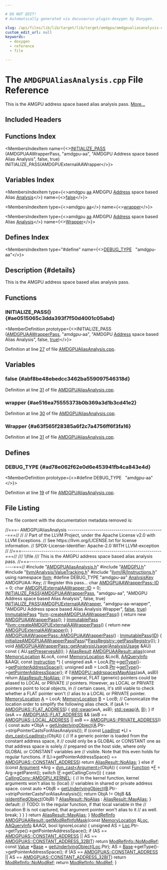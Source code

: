 ```yaml
---

# DO NOT EDIT!
# Automatically generated via docusaurus-plugin-doxygen by Doxygen.

slug: /api/files/lib/lib/target/lib/target/amdgpu/amdgpualiasanalysis-cpp
custom_edit_url: null
keywords:
  - doxygen
  - reference
  - file

---
```





# The `AMDGPUAliasAnalysis.cpp` File Reference

<DoxygenPage pluginConfig={pluginConfig}>

This is the AMGPU address space based alias analysis pass. <a href="#details">More...</a>

## Included Headers

<IncludesList>
<IncludesListItem
  filePath="AMDGPUAliasAnalysis.h"
  permalink="/docs/api/files/lib/lib/target/lib/target/amdgpu/amdgpualiasanalysis-h"
  isLocal="true" />
<IncludesListItem
  filePath="AMDGPU.h"
  permalink="/docs/api/files/lib/lib/target/lib/target/amdgpu/amdgpu-h"
  isLocal="true" />
<IncludesListItem
  filePath="llvm/Analysis/ValueTracking.h"
  permalink="/docs/api/files/include/include/llvm/include/llvm/analysis/valuetracking-h"
  isLocal="true" />
<IncludesListItem
  filePath="llvm/IR/Instructions.h"
  permalink="/docs/api/files/include/include/llvm/include/llvm/ir/instructions-h"
  isLocal="true" />
</IncludesList>

## Functions Index

<MembersIndex>

<MembersIndexItem
  name={<><a href="#ae0515065c3dda393f7f50d4001c05abd">INITIALIZE&#95;PASS</a> (AMDGPUAAWrapperPass, &quot;amdgpu-aa&quot;, &quot;AMDGPU Address space based Alias Analysis&quot;, false, true) INITIALIZE&#95;PASS(AMDGPUExternalAAWrapper</>}>
</MembersIndexItem>

</MembersIndex>

## Variables Index

<MembersIndex>

<MembersIndexItem
  type={<>amdgpu <a href="/docs/api/files/lib/lib/analysis/aliasanalysis-cpp/#a74b87337454200d4d33f80c4663dc5e5">aa</a> AMDGPU <a href="/docs/api/files/lib/lib/target/lib/target/spirv/spirvemitnonsemanticdi-cpp/#ac168ee0c965117536e841dd35a716d36a43f2a8aab5cba317e9ad9fe8589df00a">Address</a> space based Alias <a href="/docs/api/files/lib/lib/analysis/blockfrequencyinfo-cpp/#a882e33145fd2a17174b47d3f964a6b2d">Analysis</a></>}
  name={<><a href="#abf8be48ebedcc3462ba559097546318d">false</a></>}>
</MembersIndexItem>

<MembersIndexItem
  type={<>amdgpu <a href="/docs/api/files/lib/lib/analysis/aliasanalysis-cpp/#a74b87337454200d4d33f80c4663dc5e5">aa</a></>}
  name={<><a href="#ae516ea75555373b0b369a3d1b3cd41e2">wrapper</a></>}>
</MembersIndexItem>

<MembersIndexItem
  type={<>amdgpu <a href="/docs/api/files/lib/lib/analysis/aliasanalysis-cpp/#a74b87337454200d4d33f80c4663dc5e5">aa</a> AMDGPU <a href="/docs/api/files/lib/lib/target/lib/target/spirv/spirvemitnonsemanticdi-cpp/#ac168ee0c965117536e841dd35a716d36a43f2a8aab5cba317e9ad9fe8589df00a">Address</a> space based Alias <a href="/docs/api/files/lib/lib/analysis/blockfrequencyinfo-cpp/#a882e33145fd2a17174b47d3f964a6b2d">Analysis</a></>}
  name={<><a href="#a63f565f28385a6f2c7a4756ff6f3fa16">Wrapper</a></>}>
</MembersIndexItem>

</MembersIndex>

## Defines Index

<MembersIndex>

<MembersIndexItem
  type="#define"
  name={<><a href="#ad78e062f62e0d6e453941fb4ca843e4d">DEBUG&#95;TYPE</a>&nbsp;&nbsp;&nbsp;&quot;amdgpu-aa&quot;</>}>
</MembersIndexItem>

</MembersIndex>

## Description {#details}

This is the AMGPU address space based alias analysis pass.

<SectionDefinition>

## Functions

### INITIALIZE&#95;PASS() {#ae0515065c3dda393f7f50d4001c05abd}

<MemberDefinition
  prototype={<>INITIALIZE&#95;PASS (<a href="/docs/api/classes/llvm/amdgpuaawrapperpass">AMDGPUAAWrapperPass</a>, &quot;amdgpu-aa&quot;, &quot;AMDGPU <a href="/docs/api/files/lib/lib/target/lib/target/spirv/spirvemitnonsemanticdi-cpp/#ac168ee0c965117536e841dd35a716d36a43f2a8aab5cba317e9ad9fe8589df00a">Address</a> space based Alias Analysis&quot;, false, <a href="/docs/api/files/lib/lib/analysis/basicaliasanalysis-cpp/#af6d5cafbdfc5313e65d990120021a3ec">true</a>)</>}>

Definition at line <a href="#l00027">27</a> of file <a href="/docs/api/files/lib/lib/target/lib/target/amdgpu/amdgpualiasanalysis-cpp">AMDGPUAliasAnalysis.cpp</a>.
</MemberDefinition>

</SectionDefinition>

<SectionDefinition>

## Variables

### false {#abf8be48ebedcc3462ba559097546318d}

<MemberDefinition
  prototype="amdgpu aa AMDGPU Address space based Alias Analysis false">

Definition at line <a href="#l00031">31</a> of file <a href="/docs/api/files/lib/lib/target/lib/target/amdgpu/amdgpualiasanalysis-cpp">AMDGPUAliasAnalysis.cpp</a>.
</MemberDefinition>

### wrapper {#ae516ea75555373b0b369a3d1b3cd41e2}

<MemberDefinition
  prototype="amdgpu aa wrapper">

Definition at line <a href="#l00030">30</a> of file <a href="/docs/api/files/lib/lib/target/lib/target/amdgpu/amdgpualiasanalysis-cpp">AMDGPUAliasAnalysis.cpp</a>.
</MemberDefinition>

### Wrapper {#a63f565f28385a6f2c7a4756ff6f3fa16}

<MemberDefinition
  prototype="amdgpu aa AMDGPU Address space based Alias Analysis Wrapper">

Definition at line <a href="#l00031">31</a> of file <a href="/docs/api/files/lib/lib/target/lib/target/amdgpu/amdgpualiasanalysis-cpp">AMDGPUAliasAnalysis.cpp</a>.
</MemberDefinition>

</SectionDefinition>

<SectionDefinition>

## Defines

### DEBUG&#95;TYPE {#ad78e062f62e0d6e453941fb4ca843e4d}

<MemberDefinition
  prototype={<>#define DEBUG&#95;TYPE&nbsp;&nbsp;&nbsp;&quot;amdgpu-aa&quot;</>}>

Definition at line <a href="#l00019">19</a> of file <a href="/docs/api/files/lib/lib/target/lib/target/amdgpu/amdgpualiasanalysis-cpp">AMDGPUAliasAnalysis.cpp</a>.
</MemberDefinition>

</SectionDefinition>

## File Listing

The file content with the documentation metadata removed is:

<ProgramListing>

<Link id="l00001" /><CodeLine lineNumber="1"><span class="doxyHighlightComment">//===- AMDGPUAliasAnalysis ------------------------------------------------===//</span></CodeLine>
<Link id="l00002" /><CodeLine lineNumber="2"><span class="doxyHighlightComment">//</span></CodeLine>
<Link id="l00003" /><CodeLine lineNumber="3"><span class="doxyHighlightComment">// Part of the LLVM Project, under the Apache License v2.0 with LLVM Exceptions.</span></CodeLine>
<Link id="l00004" /><CodeLine lineNumber="4"><span class="doxyHighlightComment">// See https://llvm.org/LICENSE.txt for license information.</span></CodeLine>
<Link id="l00005" /><CodeLine lineNumber="5"><span class="doxyHighlightComment">// SPDX-License-Identifier: Apache-2.0 WITH LLVM-exception</span></CodeLine>
<Link id="l00006" /><CodeLine lineNumber="6"><span class="doxyHighlightComment">//</span></CodeLine>
<Link id="l00007" /><CodeLine lineNumber="7"><span class="doxyHighlightComment">//===----------------------------------------------------------------------===//</span></CodeLine>
<Link id="l00008" /><CodeLine lineNumber="8"><span class="doxyHighlightComment">/// \\file</span></CodeLine>
<Link id="l00009" /><CodeLine lineNumber="9"><span class="doxyHighlightComment">/// This is the AMGPU address space based alias analysis pass.</span></CodeLine>
<Link id="l00010" /><CodeLine lineNumber="10"><span class="doxyHighlightComment">//===----------------------------------------------------------------------===//</span></CodeLine>
<Link id="l00011" /><CodeLine lineNumber="11"></CodeLine>
<Link id="l00012" /><CodeLine lineNumber="12"><span class="doxyHighlightPreprocessor">#include &quot;<a href="/docs/api/files/lib/lib/target/lib/target/amdgpu/amdgpualiasanalysis-h">AMDGPUAliasAnalysis.h</a>&quot;</span></CodeLine>
<Link id="l00013" /><CodeLine lineNumber="13"><span class="doxyHighlightPreprocessor">#include &quot;<a href="/docs/api/files/lib/lib/target/lib/target/amdgpu/amdgpu-h">AMDGPU.h</a>&quot;</span></CodeLine>
<Link id="l00014" /><CodeLine lineNumber="14"><span class="doxyHighlightPreprocessor">#include &quot;<a href="/docs/api/files/include/include/llvm/include/llvm/analysis/valuetracking-h">llvm/Analysis/ValueTracking.h</a>&quot;</span></CodeLine>
<Link id="l00015" /><CodeLine lineNumber="15"><span class="doxyHighlightPreprocessor">#include &quot;<a href="/docs/api/files/include/include/llvm/include/llvm/ir/instructions-h">llvm/IR/Instructions.h</a>&quot;</span></CodeLine>
<Link id="l00016" /><CodeLine lineNumber="16"></CodeLine>
<Link id="l00017" /><CodeLine lineNumber="17"><span class="doxyHighlightKeyword">using namespace </span><span class="doxyHighlight"><a href="/docs/api/namespaces/llvm">llvm</a>;</span></CodeLine>
<Link id="l00018" /><CodeLine lineNumber="18"></CodeLine>
<Link id="l00019" /><CodeLine lineNumber="19" lineLink="#ad78e062f62e0d6e453941fb4ca843e4d"><span class="doxyHighlightPreprocessor">#define DEBUG&#95;TYPE &quot;amdgpu-aa&quot;</span></CodeLine>
<Link id="l00020" /><CodeLine lineNumber="20"></CodeLine>
<Link id="l00021" /><CodeLine lineNumber="21"><span class="doxyHighlight"><a href="/docs/api/structs/llvm/analysiskey">AnalysisKey</a> AMDGPUAA::Key;</span></CodeLine>
<Link id="l00022" /><CodeLine lineNumber="22"></CodeLine>
<Link id="l00023" /><CodeLine lineNumber="23"><span class="doxyHighlightComment">// Register this pass...</span></CodeLine>
<Link id="l00024" /><CodeLine lineNumber="24"><span class="doxyHighlightKeywordType">char</span><span class="doxyHighlight"> <a href="/docs/api/classes/llvm/amdgpuaawrapperpass/#a1ccbaabe0081354f3b78f95fceb892bd">AMDGPUAAWrapperPass::ID</a> = 0;</span></CodeLine>
<Link id="l00025" /><CodeLine lineNumber="25"><span class="doxyHighlightKeywordType">char</span><span class="doxyHighlight"> <a href="/docs/api/classes/llvm/amdgpuexternalaawrapper/#ae968db9437bcac2c24fc635c882860c8">AMDGPUExternalAAWrapper::ID</a> = 0;</span></CodeLine>
<Link id="l00026" /><CodeLine lineNumber="26"></CodeLine>
<Link id="l00027" /><CodeLine lineNumber="27" lineLink="#ae0515065c3dda393f7f50d4001c05abd"><span class="doxyHighlight"><a href="/docs/api/files/include/include/llvm/passsupport-h/#af807c9595d50b45c0008924c4679c85c">INITIALIZE&#95;PASS</a>(<a href="/docs/api/classes/llvm/amdgpuaawrapperpass">AMDGPUAAWrapperPass</a>, </span><span class="doxyHighlightStringLiteral">&quot;amdgpu-aa&quot;</span><span class="doxyHighlight">,</span></CodeLine>
<Link id="l00028" /><CodeLine lineNumber="28"><span class="doxyHighlight">                </span><span class="doxyHighlightStringLiteral">&quot;AMDGPU Address space based Alias Analysis&quot;</span><span class="doxyHighlight">, </span><span class="doxyHighlightKeyword">false</span><span class="doxyHighlight">, </span><span class="doxyHighlightKeyword">true</span><span class="doxyHighlight">)</span></CodeLine>
<Link id="l00029" /><CodeLine lineNumber="29"></CodeLine>
<Link id="l00030" /><CodeLine lineNumber="30" lineLink="#ae516ea75555373b0b369a3d1b3cd41e2"><span class="doxyHighlight"><a href="/docs/api/namespaces/initialize-pass">INITIALIZE&#95;PASS</a>(<a href="/docs/api/classes/llvm/amdgpuexternalaawrapper">AMDGPUExternalAAWrapper</a>, </span><span class="doxyHighlightStringLiteral">&quot;amdgpu-aa-wrapper&quot;</span><span class="doxyHighlight">,</span></CodeLine>
<Link id="l00031" /><CodeLine lineNumber="31" lineLink="#abf8be48ebedcc3462ba559097546318d"><span class="doxyHighlight">                </span><span class="doxyHighlightStringLiteral">&quot;AMDGPU Address space based Alias Analysis Wrapper&quot;</span><span class="doxyHighlight">, <a href="/docs/api/namespaces/false">false</a>, <a href="/docs/api/files/lib/lib/analysis/basicaliasanalysis-cpp/#af6d5cafbdfc5313e65d990120021a3ec">true</a>)</span></CodeLine>
<Link id="l00032" /><CodeLine lineNumber="32"></CodeLine>
<Link id="l00033" /><CodeLine lineNumber="33" lineLink="/docs/api/namespaces/llvm/#a0970ab1f05fa4adde81a1ef0d89b7b84"><span class="doxyHighlight"><a href="/docs/api/classes/llvm/immutablepass">ImmutablePass</a> &#42;<a href="/docs/api/namespaces/llvm">llvm</a>::<a href="/docs/api/namespaces/llvm/#a0970ab1f05fa4adde81a1ef0d89b7b84">createAMDGPUAAWrapperPass</a>() &#123;</span></CodeLine>
<Link id="l00034" /><CodeLine lineNumber="34"><span class="doxyHighlight">  </span><span class="doxyHighlightKeywordFlow">return</span><span class="doxyHighlight"> </span><span class="doxyHighlightKeyword">new</span><span class="doxyHighlight"> <a href="/docs/api/classes/llvm/amdgpuaawrapperpass">AMDGPUAAWrapperPass</a>();</span></CodeLine>
<Link id="l00035" /><CodeLine lineNumber="35"><span class="doxyHighlight">&#125;</span></CodeLine>
<Link id="l00036" /><CodeLine lineNumber="36"></CodeLine>
<Link id="l00037" /><CodeLine lineNumber="37" lineLink="/docs/api/namespaces/llvm/#ab83caaf9cdc5488b1308748e5f527454"><span class="doxyHighlight"><a href="/docs/api/classes/llvm/immutablepass">ImmutablePass</a> &#42;<a href="/docs/api/namespaces/llvm/#ab83caaf9cdc5488b1308748e5f527454">llvm::createAMDGPUExternalAAWrapperPass</a>() &#123;</span></CodeLine>
<Link id="l00038" /><CodeLine lineNumber="38"><span class="doxyHighlight">  </span><span class="doxyHighlightKeywordFlow">return</span><span class="doxyHighlight"> </span><span class="doxyHighlightKeyword">new</span><span class="doxyHighlight"> <a href="/docs/api/classes/llvm/amdgpuexternalaawrapper">AMDGPUExternalAAWrapper</a>();</span></CodeLine>
<Link id="l00039" /><CodeLine lineNumber="39"><span class="doxyHighlight">&#125;</span></CodeLine>
<Link id="l00040" /><CodeLine lineNumber="40"></CodeLine>
<Link id="l00041" /><CodeLine lineNumber="41" lineLink="/docs/api/classes/llvm/amdgpuaawrapperpass/#aca3c1f380407cc6c17ccc971ec568f31"><span class="doxyHighlight"><a href="/docs/api/classes/llvm/amdgpuaawrapperpass/#aca3c1f380407cc6c17ccc971ec568f31">AMDGPUAAWrapperPass::AMDGPUAAWrapperPass</a>() : <a href="/docs/api/classes/llvm/immutablepass/#a4d664099280bb09275254d64c329d25d">ImmutablePass</a>(<a href="/docs/api/classes/llvm/amdgpuaawrapperpass/#a1ccbaabe0081354f3b78f95fceb892bd">ID</a>) &#123;</span></CodeLine>
<Link id="l00042" /><CodeLine lineNumber="42"><span class="doxyHighlight">  <a href="/docs/api/namespaces/llvm/#a1e45f9781e97af70479efe6725a57f6c">initializeAMDGPUAAWrapperPassPass</a>(&#42;<a href="/docs/api/classes/llvm/passregistry/#a05a729900b76c89e808c6c3094921b2f">PassRegistry::getPassRegistry</a>());</span></CodeLine>
<Link id="l00043" /><CodeLine lineNumber="43"><span class="doxyHighlight">&#125;</span></CodeLine>
<Link id="l00044" /><CodeLine lineNumber="44"></CodeLine>
<Link id="l00045" /><CodeLine lineNumber="45" lineLink="/docs/api/classes/llvm/amdgpuaawrapperpass/#aae3842f5ebd07a9a43bded7ec0e95d35"><span class="doxyHighlightKeywordType">void</span><span class="doxyHighlight"> <a href="/docs/api/classes/llvm/amdgpuaawrapperpass/#aae3842f5ebd07a9a43bded7ec0e95d35">AMDGPUAAWrapperPass::getAnalysisUsage</a>(<a href="/docs/api/classes/llvm/analysisusage">AnalysisUsage</a> &amp;AU)</span><span class="doxyHighlightKeyword"> const </span><span class="doxyHighlight">&#123;</span></CodeLine>
<Link id="l00046" /><CodeLine lineNumber="46"><span class="doxyHighlight">  AU.<a href="/docs/api/classes/llvm/analysisusage/#af22b06a6a4f9df80454071685a0d6a02">setPreservesAll</a>();</span></CodeLine>
<Link id="l00047" /><CodeLine lineNumber="47"><span class="doxyHighlight">&#125;</span></CodeLine>
<Link id="l00048" /><CodeLine lineNumber="48"></CodeLine>
<Link id="l00049" /><CodeLine lineNumber="49" lineLink="/docs/api/classes/llvm/amdgpuaaresult/#a268b9527fc2ecbb486822e53d18f90ca"><span class="doxyHighlight"><a href="/docs/api/classes/llvm/aliasresult">AliasResult</a> <a href="/docs/api/classes/llvm/amdgpuaaresult/#a268b9527fc2ecbb486822e53d18f90ca">AMDGPUAAResult::alias</a>(</span><span class="doxyHighlightKeyword">const</span><span class="doxyHighlight"> <a href="/docs/api/classes/llvm/memorylocation">MemoryLocation</a> &amp;LocA,</span></CodeLine>
<Link id="l00050" /><CodeLine lineNumber="50"><span class="doxyHighlight">                                  </span><span class="doxyHighlightKeyword">const</span><span class="doxyHighlight"> <a href="/docs/api/classes/llvm/memorylocation">MemoryLocation</a> &amp;LocB, <a href="/docs/api/classes/llvm/aaqueryinfo">AAQueryInfo</a> &amp;AAQI,</span></CodeLine>
<Link id="l00051" /><CodeLine lineNumber="51"><span class="doxyHighlight">                                  </span><span class="doxyHighlightKeyword">const</span><span class="doxyHighlight"> <a href="/docs/api/classes/llvm/instruction">Instruction</a> &#42;) &#123;</span></CodeLine>
<Link id="l00052" /><CodeLine lineNumber="52"><span class="doxyHighlight">  </span><span class="doxyHighlightKeywordType">unsigned</span><span class="doxyHighlight"> asA = LocA.<a href="/docs/api/classes/llvm/memorylocation/#a9550ce4a179e46db37f653ce28feca7a">Ptr</a>-&gt;<a href="/docs/api/classes/llvm/value/#a0344a49526443edf90cc0aef3abd3337">getType</a>()-&gt;<a href="/docs/api/classes/llvm/type/#a5ab2d0b0f0b8ceec3b907184e7567197">getPointerAddressSpace</a>();</span></CodeLine>
<Link id="l00053" /><CodeLine lineNumber="53"><span class="doxyHighlight">  </span><span class="doxyHighlightKeywordType">unsigned</span><span class="doxyHighlight"> asB = LocB.<a href="/docs/api/classes/llvm/memorylocation/#a9550ce4a179e46db37f653ce28feca7a">Ptr</a>-&gt;<a href="/docs/api/classes/llvm/value/#a0344a49526443edf90cc0aef3abd3337">getType</a>()-&gt;<a href="/docs/api/classes/llvm/type/#a5ab2d0b0f0b8ceec3b907184e7567197">getPointerAddressSpace</a>();</span></CodeLine>
<Link id="l00054" /><CodeLine lineNumber="54"></CodeLine>
<Link id="l00055" /><CodeLine lineNumber="55"><span class="doxyHighlight">  </span><span class="doxyHighlightKeywordFlow">if</span><span class="doxyHighlight"> (!<a href="/docs/api/namespaces/llvm/amdgpu/#a95a786842e24ab75d92296a169ca75b5">AMDGPU::addrspacesMayAlias</a>(asA, asB))</span></CodeLine>
<Link id="l00056" /><CodeLine lineNumber="56"><span class="doxyHighlight">    </span><span class="doxyHighlightKeywordFlow">return</span><span class="doxyHighlight"> <a href="/docs/api/classes/llvm/aliasresult/#a8d3de277fb70fa515efac2db2cfe9d57a863ee317b92588eb2d6878af9fc98922">AliasResult::NoAlias</a>;</span></CodeLine>
<Link id="l00057" /><CodeLine lineNumber="57"></CodeLine>
<Link id="l00058" /><CodeLine lineNumber="58"><span class="doxyHighlight">  </span><span class="doxyHighlightComment">// In general, FLAT (generic) pointers could be aliased to LOCAL or PRIVATE</span></CodeLine>
<Link id="l00059" /><CodeLine lineNumber="59"><span class="doxyHighlight">  </span><span class="doxyHighlightComment">// pointers. However, as LOCAL or PRIVATE pointers point to local objects, in</span></CodeLine>
<Link id="l00060" /><CodeLine lineNumber="60"><span class="doxyHighlight">  </span><span class="doxyHighlightComment">// certain cases, it&#39;s still viable to check whether a FLAT pointer won&#39;t</span></CodeLine>
<Link id="l00061" /><CodeLine lineNumber="61"><span class="doxyHighlight">  </span><span class="doxyHighlightComment">// alias to a LOCAL or PRIVATE pointer.</span></CodeLine>
<Link id="l00062" /><CodeLine lineNumber="62"><span class="doxyHighlight">  <a href="/docs/api/classes/llvm/memorylocation">MemoryLocation</a> <a href="/docs/api/files/lib/lib/ir/builtingcs-cpp/#a2e38c85003a042421cde1647632d0b72">A</a> = LocA;</span></CodeLine>
<Link id="l00063" /><CodeLine lineNumber="63"><span class="doxyHighlight">  <a href="/docs/api/classes/llvm/memorylocation">MemoryLocation</a> <a href="/docs/api/files/lib/lib/ir/builtingcs-cpp/#ae76959fe811ba090de4cba69ac00f1da">B</a> = LocB;</span></CodeLine>
<Link id="l00064" /><CodeLine lineNumber="64"><span class="doxyHighlight">  </span><span class="doxyHighlightComment">// Canonicalize the location order to simplify the following alias check.</span></CodeLine>
<Link id="l00065" /><CodeLine lineNumber="65"><span class="doxyHighlight">  </span><span class="doxyHighlightKeywordFlow">if</span><span class="doxyHighlight"> (asA != <a href="/docs/api/namespaces/llvm/amdgpuas/#a899ad5bfccfc22965a6714929a3dfae1aaa1e27e4fc68e5706a4b7bbaed447c14">AMDGPUAS::FLAT&#95;ADDRESS</a>) &#123;</span></CodeLine>
<Link id="l00066" /><CodeLine lineNumber="66"><span class="doxyHighlight">    <a href="/docs/api/namespaces/std/#ab8424022895aee3e366fb9a32f2883cb">std::swap</a>(asA, asB);</span></CodeLine>
<Link id="l00067" /><CodeLine lineNumber="67"><span class="doxyHighlight">    <a href="/docs/api/namespaces/std/#ab8424022895aee3e366fb9a32f2883cb">std::swap</a>(<a href="/docs/api/files/lib/lib/ir/builtingcs-cpp/#a2e38c85003a042421cde1647632d0b72">A</a>, <a href="/docs/api/files/lib/lib/ir/builtingcs-cpp/#ae76959fe811ba090de4cba69ac00f1da">B</a>);</span></CodeLine>
<Link id="l00068" /><CodeLine lineNumber="68"><span class="doxyHighlight">  &#125;</span></CodeLine>
<Link id="l00069" /><CodeLine lineNumber="69"><span class="doxyHighlight">  </span><span class="doxyHighlightKeywordFlow">if</span><span class="doxyHighlight"> (asA == <a href="/docs/api/namespaces/llvm/amdgpuas/#a899ad5bfccfc22965a6714929a3dfae1aaa1e27e4fc68e5706a4b7bbaed447c14">AMDGPUAS::FLAT&#95;ADDRESS</a> &amp;&amp;</span></CodeLine>
<Link id="l00070" /><CodeLine lineNumber="70"><span class="doxyHighlight">      (asB == <a href="/docs/api/namespaces/llvm/amdgpuas/#a899ad5bfccfc22965a6714929a3dfae1a77b1c964e2ff99057bf5e75140457abe">AMDGPUAS::LOCAL&#95;ADDRESS</a> || asB == <a href="/docs/api/namespaces/llvm/amdgpuas/#a899ad5bfccfc22965a6714929a3dfae1aec164f45437d8827346f2d8ec645479a">AMDGPUAS::PRIVATE&#95;ADDRESS</a>)) &#123;</span></CodeLine>
<Link id="l00071" /><CodeLine lineNumber="71"><span class="doxyHighlight">    </span><span class="doxyHighlightKeyword">const</span><span class="doxyHighlight"> </span><span class="doxyHighlightKeyword">auto</span><span class="doxyHighlight"> &#42;ObjA =</span></CodeLine>
<Link id="l00072" /><CodeLine lineNumber="72"><span class="doxyHighlight">        <a href="/docs/api/namespaces/llvm/#a3b1c5788b85ffa254be0e834edf5cf8f">getUnderlyingObject</a>(<a href="/docs/api/files/lib/lib/ir/builtingcs-cpp/#a2e38c85003a042421cde1647632d0b72">A</a>.Ptr-&gt;stripPointerCastsForAliasAnalysis());</span></CodeLine>
<Link id="l00073" /><CodeLine lineNumber="73"><span class="doxyHighlight">    </span><span class="doxyHighlightKeywordFlow">if</span><span class="doxyHighlight"> (</span><span class="doxyHighlightKeyword">const</span><span class="doxyHighlight"> <a href="/docs/api/classes/llvm/loadinst">LoadInst</a> &#42;LI = <a href="/docs/api/namespaces/llvm/#a22eeee01734061ac1b31ccd994c49eef">dyn&#95;cast&lt;LoadInst&gt;</a>(ObjA)) &#123;</span></CodeLine>
<Link id="l00074" /><CodeLine lineNumber="74"><span class="doxyHighlight">      </span><span class="doxyHighlightComment">// If a generic pointer is loaded from the constant address space, it</span></CodeLine>
<Link id="l00075" /><CodeLine lineNumber="75"><span class="doxyHighlight">      </span><span class="doxyHighlightComment">// could only be a GLOBAL or CONSTANT one as that address space is solely</span></CodeLine>
<Link id="l00076" /><CodeLine lineNumber="76"><span class="doxyHighlight">      </span><span class="doxyHighlightComment">// prepared on the host side, where only GLOBAL or CONSTANT variables are</span></CodeLine>
<Link id="l00077" /><CodeLine lineNumber="77"><span class="doxyHighlight">      </span><span class="doxyHighlightComment">// visible. Note that this even holds for regular functions.</span></CodeLine>
<Link id="l00078" /><CodeLine lineNumber="78"><span class="doxyHighlight">      </span><span class="doxyHighlightKeywordFlow">if</span><span class="doxyHighlight"> (LI-&gt;getPointerAddressSpace() == <a href="/docs/api/namespaces/llvm/amdgpuas/#a899ad5bfccfc22965a6714929a3dfae1aa6d3112da64eecbdbb50aacb5f8251e8">AMDGPUAS::CONSTANT&#95;ADDRESS</a>)</span></CodeLine>
<Link id="l00079" /><CodeLine lineNumber="79"><span class="doxyHighlight">        </span><span class="doxyHighlightKeywordFlow">return</span><span class="doxyHighlight"> <a href="/docs/api/classes/llvm/aliasresult/#a8d3de277fb70fa515efac2db2cfe9d57a863ee317b92588eb2d6878af9fc98922">AliasResult::NoAlias</a>;</span></CodeLine>
<Link id="l00080" /><CodeLine lineNumber="80"><span class="doxyHighlight">    &#125; </span><span class="doxyHighlightKeywordFlow">else</span><span class="doxyHighlight"> </span><span class="doxyHighlightKeywordFlow">if</span><span class="doxyHighlight"> (</span><span class="doxyHighlightKeyword">const</span><span class="doxyHighlight"> <a href="/docs/api/classes/llvm/argument">Argument</a> &#42;Arg = <a href="/docs/api/namespaces/llvm/#a22eeee01734061ac1b31ccd994c49eef">dyn&#95;cast&lt;Argument&gt;</a>(ObjA)) &#123;</span></CodeLine>
<Link id="l00081" /><CodeLine lineNumber="81"><span class="doxyHighlight">      </span><span class="doxyHighlightKeyword">const</span><span class="doxyHighlight"> <a href="/docs/api/classes/llvm/function">Function</a> &#42;<a href="/docs/api/files/lib/lib/support/md5-cpp/#a96d73bbd7af15cb1fc38c3f4a3bd82e9">F</a> = Arg-&gt;getParent();</span></CodeLine>
<Link id="l00082" /><CodeLine lineNumber="82"><span class="doxyHighlight">      </span><span class="doxyHighlightKeywordFlow">switch</span><span class="doxyHighlight"> (<a href="/docs/api/files/lib/lib/support/md5-cpp/#a96d73bbd7af15cb1fc38c3f4a3bd82e9">F</a>-&gt;getCallingConv()) &#123;</span></CodeLine>
<Link id="l00083" /><CodeLine lineNumber="83"><span class="doxyHighlight">      </span><span class="doxyHighlightKeywordFlow">case</span><span class="doxyHighlight"> <a href="/docs/api/namespaces/llvm/callingconv/#ac6aa1387c4375260e2468eb5a77fdb4ca27a385675142c462571165c839e41aa0">CallingConv::AMDGPU&#95;KERNEL</a>: &#123;</span></CodeLine>
<Link id="l00084" /><CodeLine lineNumber="84"><span class="doxyHighlight">        </span><span class="doxyHighlightComment">// In the kernel function, kernel arguments won&#39;t alias to (local)</span></CodeLine>
<Link id="l00085" /><CodeLine lineNumber="85"><span class="doxyHighlight">        </span><span class="doxyHighlightComment">// variables in shared or private address space.</span></CodeLine>
<Link id="l00086" /><CodeLine lineNumber="86"><span class="doxyHighlight">        </span><span class="doxyHighlightKeyword">const</span><span class="doxyHighlight"> </span><span class="doxyHighlightKeyword">auto</span><span class="doxyHighlight"> &#42;ObjB =</span></CodeLine>
<Link id="l00087" /><CodeLine lineNumber="87"><span class="doxyHighlight">            <a href="/docs/api/namespaces/llvm/#a3b1c5788b85ffa254be0e834edf5cf8f">getUnderlyingObject</a>(<a href="/docs/api/files/lib/lib/ir/builtingcs-cpp/#ae76959fe811ba090de4cba69ac00f1da">B</a>.Ptr-&gt;stripPointerCastsForAliasAnalysis());</span></CodeLine>
<Link id="l00088" /><CodeLine lineNumber="88"><span class="doxyHighlight">        </span><span class="doxyHighlightKeywordFlow">return</span><span class="doxyHighlight"> ObjA != ObjB &amp;&amp; <a href="/docs/api/namespaces/llvm/#aed2c5dd2a303159f87771db83f54352b">isIdentifiedObject</a>(ObjB) ? <a href="/docs/api/classes/llvm/aliasresult/#a8d3de277fb70fa515efac2db2cfe9d57a863ee317b92588eb2d6878af9fc98922">AliasResult::NoAlias</a></span></CodeLine>
<Link id="l00089" /><CodeLine lineNumber="89"><span class="doxyHighlight">                                                        : <a href="/docs/api/classes/llvm/aliasresult/#a8d3de277fb70fa515efac2db2cfe9d57a0916b614598c673c1e6a59c7312a1409">AliasResult::MayAlias</a>;</span></CodeLine>
<Link id="l00090" /><CodeLine lineNumber="90"><span class="doxyHighlight">      &#125;</span></CodeLine>
<Link id="l00091" /><CodeLine lineNumber="91"><span class="doxyHighlight">      </span><span class="doxyHighlightKeywordFlow">default</span><span class="doxyHighlight">:</span></CodeLine>
<Link id="l00092" /><CodeLine lineNumber="92"><span class="doxyHighlight">        </span><span class="doxyHighlightComment">// TODO: In the regular function, if that local variable in the</span></CodeLine>
<Link id="l00093" /><CodeLine lineNumber="93"><span class="doxyHighlight">        </span><span class="doxyHighlightComment">// location B is not captured, that argument pointer won&#39;t alias to it</span></CodeLine>
<Link id="l00094" /><CodeLine lineNumber="94"><span class="doxyHighlight">        </span><span class="doxyHighlightComment">// as well.</span></CodeLine>
<Link id="l00095" /><CodeLine lineNumber="95"><span class="doxyHighlight">        </span><span class="doxyHighlightKeywordFlow">break</span><span class="doxyHighlight">;</span></CodeLine>
<Link id="l00096" /><CodeLine lineNumber="96"><span class="doxyHighlight">      &#125;</span></CodeLine>
<Link id="l00097" /><CodeLine lineNumber="97"><span class="doxyHighlight">    &#125;</span></CodeLine>
<Link id="l00098" /><CodeLine lineNumber="98"><span class="doxyHighlight">  &#125;</span></CodeLine>
<Link id="l00099" /><CodeLine lineNumber="99"></CodeLine>
<Link id="l00100" /><CodeLine lineNumber="100"><span class="doxyHighlight">  </span><span class="doxyHighlightKeywordFlow">return</span><span class="doxyHighlight"> <a href="/docs/api/classes/llvm/aliasresult/#a8d3de277fb70fa515efac2db2cfe9d57a0916b614598c673c1e6a59c7312a1409">AliasResult::MayAlias</a>;</span></CodeLine>
<Link id="l00101" /><CodeLine lineNumber="101"><span class="doxyHighlight">&#125;</span></CodeLine>
<Link id="l00102" /><CodeLine lineNumber="102"></CodeLine>
<Link id="l00103" /><CodeLine lineNumber="103" lineLink="/docs/api/classes/llvm/amdgpuaaresult/#a6d36ca9bf2ebc8522916f5b0471d3e14"><span class="doxyHighlight"><a href="/docs/api/namespaces/llvm/#a9db8c44b250b90e3ab7e4d144e7c9c2e">ModRefInfo</a> <a href="/docs/api/classes/llvm/amdgpuaaresult/#a6d36ca9bf2ebc8522916f5b0471d3e14">AMDGPUAAResult::getModRefInfoMask</a>(</span><span class="doxyHighlightKeyword">const</span><span class="doxyHighlight"> <a href="/docs/api/classes/llvm/memorylocation">MemoryLocation</a> &amp;<a href="/docs/api/namespaces/llvm/loc">Loc</a>,</span></CodeLine>
<Link id="l00104" /><CodeLine lineNumber="104"><span class="doxyHighlight">                                             <a href="/docs/api/classes/llvm/aaqueryinfo">AAQueryInfo</a> &amp;AAQI,</span></CodeLine>
<Link id="l00105" /><CodeLine lineNumber="105"><span class="doxyHighlight">                                             </span><span class="doxyHighlightKeywordType">bool</span><span class="doxyHighlight"> IgnoreLocals) &#123;</span></CodeLine>
<Link id="l00106" /><CodeLine lineNumber="106"><span class="doxyHighlight">  </span><span class="doxyHighlightKeywordType">unsigned</span><span class="doxyHighlight"> AS = <a href="/docs/api/namespaces/llvm/loc">Loc</a>.Ptr-&gt;getType()-&gt;getPointerAddressSpace();</span></CodeLine>
<Link id="l00107" /><CodeLine lineNumber="107"><span class="doxyHighlight">  </span><span class="doxyHighlightKeywordFlow">if</span><span class="doxyHighlight"> (AS == <a href="/docs/api/namespaces/llvm/amdgpuas/#a899ad5bfccfc22965a6714929a3dfae1aa6d3112da64eecbdbb50aacb5f8251e8">AMDGPUAS::CONSTANT&#95;ADDRESS</a> ||</span></CodeLine>
<Link id="l00108" /><CodeLine lineNumber="108"><span class="doxyHighlight">      AS == <a href="/docs/api/namespaces/llvm/amdgpuas/#a899ad5bfccfc22965a6714929a3dfae1a1caf1e287a5fe7250388d66ed72aa0c1">AMDGPUAS::CONSTANT&#95;ADDRESS&#95;32BIT</a>)</span></CodeLine>
<Link id="l00109" /><CodeLine lineNumber="109"><span class="doxyHighlight">    </span><span class="doxyHighlightKeywordFlow">return</span><span class="doxyHighlight"> <a href="/docs/api/namespaces/llvm/#a9db8c44b250b90e3ab7e4d144e7c9c2ead974636fce6d12e72054e61fb3c1e9a8">ModRefInfo::NoModRef</a>;</span></CodeLine>
<Link id="l00110" /><CodeLine lineNumber="110"></CodeLine>
<Link id="l00111" /><CodeLine lineNumber="111"><span class="doxyHighlight">  </span><span class="doxyHighlightKeyword">const</span><span class="doxyHighlight"> <a href="/docs/api/classes/llvm/value">Value</a> &#42;<a href="/docs/api/namespaces/llvm/sampleprof/#a702f69807459cc25db5754a5f179d3fcaf6fbeb8fa9f451468611536b00878d41">Base</a> = <a href="/docs/api/namespaces/llvm/#a3b1c5788b85ffa254be0e834edf5cf8f">getUnderlyingObject</a>(<a href="/docs/api/namespaces/llvm/loc">Loc</a>.Ptr);</span></CodeLine>
<Link id="l00112" /><CodeLine lineNumber="112"><span class="doxyHighlight">  AS = <a href="/docs/api/namespaces/llvm/sampleprof/#a702f69807459cc25db5754a5f179d3fcaf6fbeb8fa9f451468611536b00878d41">Base</a>-&gt;getType()-&gt;getPointerAddressSpace();</span></CodeLine>
<Link id="l00113" /><CodeLine lineNumber="113"><span class="doxyHighlight">  </span><span class="doxyHighlightKeywordFlow">if</span><span class="doxyHighlight"> (AS == <a href="/docs/api/namespaces/llvm/amdgpuas/#a899ad5bfccfc22965a6714929a3dfae1aa6d3112da64eecbdbb50aacb5f8251e8">AMDGPUAS::CONSTANT&#95;ADDRESS</a> ||</span></CodeLine>
<Link id="l00114" /><CodeLine lineNumber="114"><span class="doxyHighlight">      AS == <a href="/docs/api/namespaces/llvm/amdgpuas/#a899ad5bfccfc22965a6714929a3dfae1a1caf1e287a5fe7250388d66ed72aa0c1">AMDGPUAS::CONSTANT&#95;ADDRESS&#95;32BIT</a>)</span></CodeLine>
<Link id="l00115" /><CodeLine lineNumber="115"><span class="doxyHighlight">    </span><span class="doxyHighlightKeywordFlow">return</span><span class="doxyHighlight"> <a href="/docs/api/namespaces/llvm/#a9db8c44b250b90e3ab7e4d144e7c9c2ead974636fce6d12e72054e61fb3c1e9a8">ModRefInfo::NoModRef</a>;</span></CodeLine>
<Link id="l00116" /><CodeLine lineNumber="116"></CodeLine>
<Link id="l00117" /><CodeLine lineNumber="117"><span class="doxyHighlight">  </span><span class="doxyHighlightKeywordFlow">return</span><span class="doxyHighlight"> <a href="/docs/api/namespaces/llvm/#a9db8c44b250b90e3ab7e4d144e7c9c2ea6524b183b5cd0850f2cff6d30d581af9">ModRefInfo::ModRef</a>;</span></CodeLine>
<Link id="l00118" /><CodeLine lineNumber="118"><span class="doxyHighlight">&#125;</span></CodeLine>

</ProgramListing>


</DoxygenPage>
